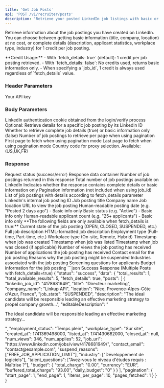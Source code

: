 ```yaml
---
title: 'Get Job Posts'
api: 'POST /v1/recruiter/posts'
description: 'Retrieve your posted LinkedIn job listings with basic or complete details'
---
```


Retrieve information about the job postings you have created on LinkedIn. You can choose between getting basic information (title, company, location) at no cost, or complete details (description, applicant statistics, workplace type, industry) for 1 credit per job posting.

<Note>
  **Credit Usage:** 
  - With `fetch_details: true` (default): 1 credit per job posting retrieved.
  - With `fetch_details: false`: No credits used, returns basic information only.
  - When specifying a `job_id`, 1 credit is always used regardless of `fetch_details` value.
</Note>

### Header Parameters

<ParamField header="x-api-key" type="string" required>
  Your API key
</ParamField>

### Body Parameters

<ParamField body="login_token" type="string" required>
  LinkedIn authentication cookie obtained from the login/verify process
</ParamField>

<ParamField body="job_id" type="string">
  Optional: Retrieve details for a specific job posting by its LinkedIn ID
</ParamField>

<ParamField body="fetch_details" type="boolean" default="true">
  Whether to retrieve complete job details (true) or basic information only (false)
</ParamField>

<ParamField body="total_results" type="number" default="10">
  Number of job postings to retrieve per page when using pagination
</ParamField>

<ParamField body="start_page" type="number" default="1">
  First page to fetch when using pagination mode
</ParamField>

<ParamField body="end_page" type="number" default="same as start_page">
  Last page to fetch when using pagination mode
</ParamField>

<ParamField body="country" type="string" default="FR">
  Country code for proxy selection. Available: (US,UK,FR)
</ParamField>

### Response

<ResponseField name="status" type="string">
  Request status (success/error)
</ResponseField>

<ResponseField name="data" type="object">
  Response data container
</ResponseField>

<ResponseField name="data.total_results" type="number">
  Number of job postings returned in this response
</ResponseField>

<ResponseField name="data.total_available_results" type="number">
  Total number of job postings available on LinkedIn
</ResponseField>

<ResponseField name="data.fetch_details" type="boolean">
  Indicates whether the response contains complete details or basic information only
</ResponseField>

<ResponseField name="data.pagination" type="object">
  Pagination information (not included when using job_id)
</ResponseField>

<ResponseField name="data.posts" type="array">
  List of job postings with details according to fetch_details parameter
</ResponseField>

<ResponseField name="data.posts[].linkedin_job_id" type="string">
  LinkedIn's internal job posting ID
</ResponseField>

<ResponseField name="data.posts[].title" type="string">
  Job posting title
</ResponseField>

<ResponseField name="data.posts[].company_name" type="string">
  Company name
</ResponseField>

<ResponseField name="data.posts[].location" type="string">
  Job location
</ResponseField>

<ResponseField name="data.posts[].job_url" type="string">
  URL to view the job posting
</ResponseField>

<ResponseField name="data.posts[].posted_date" type="string">
  Human-readable posting date (e.g. "Posted 2 days ago") - Basic info only
</ResponseField>

<ResponseField name="data.posts[].status" type="string">
  Basic status (e.g. "Active") - Basic info only
</ResponseField>

<ResponseField name="data.posts[].applicants_count" type="string">
  Human-readable applicant count (e.g. "25+ applicants") - Basic info only
</ResponseField>

<Note>
  **The following fields are only available when fetch_details is true:**
</Note>

<ResponseField name="data.posts[].job_state" type="string">
  Current state of the job posting (OPEN, CLOSED, SUSPENDED, etc.)
</ResponseField>

<ResponseField name="data.posts[].description" type="string">
  Full job description
</ResponseField>

<ResponseField name="data.posts[].editableDescription" type="string">
  HTML-formatted job description
</ResponseField>

<ResponseField name="data.posts[].employment_status" type="string">
  Employment type (Full-time, Part-time, etc.)
</ResponseField>

<ResponseField name="data.posts[].workplace_type" type="string">
  Workplace type (On-site, Remote, Hybrid)
</ResponseField>

<ResponseField name="data.posts[].created_at" type="number">
  Timestamp when job was created
</ResponseField>

<ResponseField name="data.posts[].listed_at" type="number">
  Timestamp when job was listed
</ResponseField>

<ResponseField name="data.posts[].closed_at" type="number">
  Timestamp when job was closed (if applicable)
</ResponseField>

<ResponseField name="data.posts[].num_views" type="number">
  Number of views the job posting has received
</ResponseField>

<ResponseField name="data.posts[].num_applies" type="number">
  Number of applications the job posting has received
</ResponseField>

<ResponseField name="data.posts[].contact_email" type="string">
  Contact email for the job posting
</ResponseField>

<ResponseField name="data.posts[].suspend_reasons" type="array">
  Reasons why the job posting might be suspended
</ResponseField>

<ResponseField name="data.posts[].industry" type="array">
  Industries associated with the job posting
</ResponseField>

<ResponseField name="data.posts[].talent_questions" type="array">
  Screening questions for applicants
</ResponseField>

<ResponseField name="data.posts[].budget" type="object">
  Budget information for the job posting
</ResponseField>

<ResponseExample>
```json Success Response (Multiple Posts with fetch_details=true)
{
  "status": "success",
  "data": {
    "total_results": 1,
    "total_available_results": 5,
    "fetch_details": true,
    "posts": [
      {
        "linkedin_job_id": "4178681649",
        "title": "Directeur marketing",
        "company_name": "Linkup API",
        "location": "Nice, Provence-Alpes-Côte d'Azur, France",
        "job_state": "SUSPENDED",
        "description": "The ideal candidate will be responsible leading an effective marketing strategy to propel company growth...",
        "editableDescription": "<p>The ideal candidate will be responsible leading an effective marketing strategy...</p>",
        "employment_status": "Temps plein",
        "workplace_type": "Sur site",
        "created_at": 1741369498000,
        "listed_at": 1741430682000,
        "closed_at": null,
        "num_views": 346,
        "num_applies": 52,
        "job_url": "https://www.linkedin.com/jobs/view/4178681649/",
        "contact_email": "contact@example.com",
        "suspend_reasons": ["FREE_JOB_APPLICATION_LIMIT"],
        "industry": ["Développement de logiciels"],
        "talent_questions": ["Avez-vous le niveau d'études requis : Maîtrise ?"],
        "budget": {
          "total_charge": "0.00",
          "currency": "EUR",
          "buffered_total_charge": "93.00",
          "daily_budget": "0"
        }
      }
    ],
    "pagination": {
      "start_page": 1,
      "end_page": 1,
      "items_per_page": 10,
      "pages_fetched": 1
    }
  }
}

<ResponseExample>
